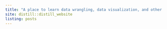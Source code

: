 ```yaml
---
title: "A place to learn data wrangling, data visualization, and other data programming stuff."
site: distill::distill_website
listing: posts
---
```

